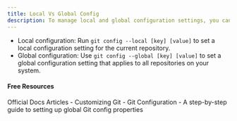 ```yaml
---
title: Local Vs Global Config
description: To manage local and global configuration settings, you can use the git config command with the --local and --global options.
---
```


- Local configuration: Run `git config --local [key] [value]` to set a local configuration setting for the current repository.
- Global configuration: Use `git config --global [key] [value]` to set a global configuration setting that applies to all repositories on your system.



#### Free Resources

<Tabs defaultValue="official">
<TabsList>
<TabsTrigger value="official">Official Docs</TabsTrigger>
<TabsTrigger value="article">Articles</TabsTrigger>
</TabsList>

<TabsContent value="official">
- <Link href="https://git-scm.com/book/en/v2/Customizing-Git-Git-Configuration">Customizing Git - Git Configuration</Link>
</TabsContent>
<TabsContent value="article">
- <Link href="https://medium.com/geekculture/a-step-by-step-guide-to-setting-up-git-config-global-properties-db6dbce30fa8">A step-by-step guide to setting up global Git config properties</Link>
</TabsContent>
</Tabs>
